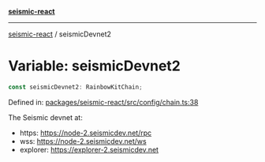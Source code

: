 [**seismic-react**](/seismic-react/README.mdx)

---

[seismic-react](/seismic-react/globals.mdx) / seismicDevnet2

# Variable: seismicDevnet2

```ts
const seismicDevnet2: RainbowKitChain;
```

Defined in: [packages/seismic-react/src/config/chain.ts:38](https://github.com/SeismicSystems/seismic-client/blob/cb75194f66fb66f27bff97f628b52821e148b5ec/packages/seismic-react/src/config/chain.ts#L38)

The Seismic devnet at:

- https: https://node-2.seismicdev.net/rpc
- wss: https://node-2.seismicdev.net/ws
- explorer: https://explorer-2.seismicdev.net
